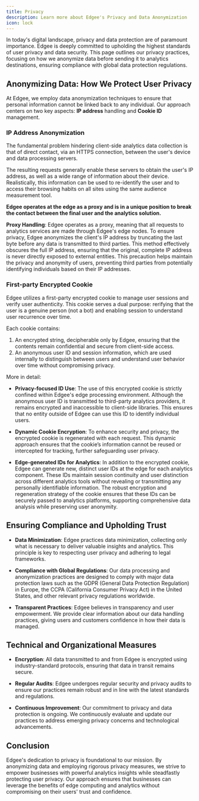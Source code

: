 ```yaml
---
title: Privacy
description: Learn more about Edgee's Privacy and Data Anonymization
icon: lock
---
```



<EdgeeSdk />

In today's digital landscape, privacy and data protection are of paramount importance. Edgee is deeply committed to 
upholding the highest standards of user privacy and data security. This page outlines our privacy practices, 
focusing on how we anonymize data before sending it to analytics destinations, ensuring compliance with global data protection regulations.

## Anonymizing Data: How We Protect User Privacy

At Edgee, we employ data anonymization techniques to ensure that personal information cannot be linked back to any individual. 
Our approach centers on two key aspects: **IP address** handling and **Cookie ID** management.

### IP Address Anonymization

The fundamental problem hindering client-side analytics data collection is that of direct contact, via an HTTPS connection, 
between the user's device and data processing servers.

The resulting requests generally enable these servers to obtain the user's IP address, as well as a wide range of information 
about their device. Realistically, this information can be used to re-identify the user and to access their 
browsing habits on all sites using the same audience measurement tool.

**Edgee operates at the edge as a proxy and is in a unique position to break the contact between the final user and the analytics solution.**

**Proxy Handling**: Edgee operates as a proxy, meaning that all requests to analytics services are made through Edgee's edge nodes.
To ensure privacy, Edgee anonymizes the client's IP address by truncating the last byte before any data is transmitted to third parties. 
This method effectively obscures the full IP address, ensuring that the original, complete IP address is never directly exposed to external entities. 
This precaution helps maintain the privacy and anonymity of users, preventing third parties from potentially identifying individuals based on their 
IP addresses.

### First-party Encrypted Cookie

Edgee utilizes a first-party encrypted cookie to manage user sessions and verify user authenticity. 
This cookie serves a dual purpose: rerifying that the user is a genuine person (not a bot) and enabling session to understand user recurrence over time.

Each cookie contains: 
1. An encrypted string, decipherable only by Edgee, ensuring that the contents remain confidential and secure from client-side access.
2. An anonymous user ID and session information, which are used internally to distinguish between users and understand user behavior 
over time without compromising privacy.

More in detail:

- **Privacy-focused ID Use**: The use of this encrypted cookie is strictly confined within Edgee's edge processing environment. 
Although the anonymous user ID is transmitted to third-party analytics providers, it remains encrypted and inaccessible to client-side libraries. 
This ensures that no entity outside of Edgee can use this ID to identify individual users.

- **Dynamic Cookie Encryption**: To enhance security and privacy, the encrypted cookie is regenerated with each request. This dynamic approach 
ensures that the cookie’s information cannot be reused or intercepted for tracking, further safeguarding user privacy.

- **Edge-generated IDs for Analytics**: In addition to the encrypted cookie, Edgee can generate new, distinct user IDs at the edge for each 
analytics component. These IDs maintain session continuity and user distinction across different analytics tools without revealing or 
transmitting any personally identifiable information. The robust encryption and regeneration strategy of the cookie ensures that these 
IDs can be securely passed to analytics platforms, supporting comprehensive data analysis while preserving user anonymity.

## Ensuring Compliance and Upholding Trust

- **Data Minimization**: Edgee practices data minimization, collecting only what is necessary to deliver valuable insights and analytics. 
This principle is key to respecting user privacy and adhering to legal frameworks.

- **Compliance with Global Regulations**: Our data processing and anonymization practices are designed to comply with major data protection 
laws such as the GDPR (General Data Protection Regulation) in Europe, the CCPA (California Consumer Privacy Act) in the United States, 
and other relevant privacy regulations worldwide.

- **Transparent Practices**: Edgee believes in transparency and user empowerment. We provide clear information about our data handling practices, 
giving users and customers confidence in how their data is managed.

## Technical and Organizational Measures

- **Encryption**: All data transmitted to and from Edgee is encrypted using industry-standard protocols, ensuring that data in transit remains secure.

- **Regular Audits**: Edgee undergoes regular security and privacy audits to ensure our practices remain robust and in line with the latest standards and regulations.

- **Continuous Improvement**: Our commitment to privacy and data protection is ongoing. We continuously evaluate and update our practices 
to address emerging privacy concerns and technological advancements.

## Conclusion

Edgee's dedication to privacy is foundational to our mission. By anonymizing data and employing rigorous privacy measures, 
we strive to empower businesses with powerful analytics insights while steadfastly protecting user privacy. Our approach 
ensures that businesses can leverage the benefits of edge computing and analytics without compromising on their users' trust and confidence.

